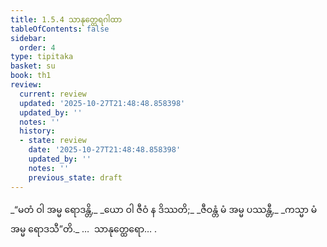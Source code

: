 ```yaml
---
title: 1.5.4 သာနုတ္ထေရဂါထာ
tableOfContents: false
sidebar:
  order: 4
type: tipitaka
basket: su
book: th1
review:
  current: review
  updated: '2025-10-27T21:48:48.858398'
  updated_by: ''
  notes: ''
  history:
  - state: review
    date: '2025-10-27T21:48:48.858398'
    updated_by: ''
    notes: ''
    previous_state: draft
---
```



<ReviewStatus review={frontmatter.review} showDetails={true} />

<HypothesisAnnotation frontmatter={frontmatter} />

<DynamicBreadcrumb />

<Division number="44" book="th1" e="ch" v="19" p="229">

<Paragraph number="101" type="verses" book="th1">
_“မတံ ဝါ အမ္မ ရောဒန္တိ,_  
_ယော ဝါ ဇီဝံ န ဒိဿတိ;_  
_ဇီဝန္တံ မံ အမ္မ ပဿန္တီ,_  
_ကသ္မာ မံ အမ္မ ရောဒသီ”တိ._  


</Paragraph>
</Division>

<Paragraph number="102" type="center" book="th1">
…  သာနုတ္ထေရော… .
</Paragraph>